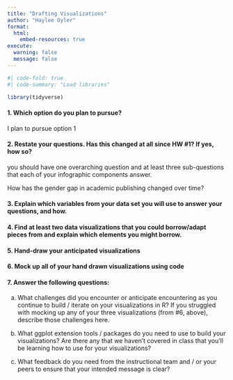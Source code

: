 ```yaml
---
title: "Drafting Visualizations"
author: "Haylee Oyler"
format:
  html:
    embed-resources: true
execute:
  warning: false
  message: false
---
```


```r
#| code-fold: true
#| code-summary: "Load libraries"

library(tidyverse)

```


#### 1. Which option do you plan to pursue? 

I plan to pursue option 1

#### 2. Restate your questions. Has this changed at all since HW #1? If yes, how so?
you should have one overarching question and at least three sub-questions that each of your infographic components answer.

How has the gender gap in academic publishing changed over time?

#### 3. Explain which variables from your data set you will use to answer your questions, and how.

#### 4. Find at least two data visualizations that you could  borrow/adapt pieces from and explain which elements you might borrow.

#### 5. Hand-draw your anticipated visualizations

####  6. Mock up all of your hand drawn visualizations using code

#### 7. Answer the following questions:

a. What challenges did you encounter or anticipate encountering as you continue to build / iterate on your visualizations in R? If you struggled with mocking up any of your three visualizations (from #6, above), describe those challenges here.

b. What ggplot extension tools / packages do you need to use to build your visualizations? Are there any that we haven’t covered in class that you’ll be learning how to use for your visualizations?

c. What feedback do you need from the instructional team and / or your peers to ensure that your intended message is clear?